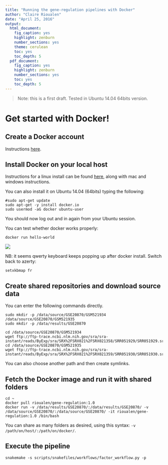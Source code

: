 ```yaml
---
title: "Running the gene-regulation pipelines with Docker"
author: "Claire Rioualen"
date: "April 25, 2016"
output:
  html_document:
    fig_caption: yes
    highlight: zenburn
    number_sections: yes
    theme: cerulean
    toc: yes
    toc_depth: 5
  pdf_document:
    fig_caption: yes
    highlight: zenburn
    number_sections: yes
    toc: yes
    toc_depth: 5
---
```


> Note: this is a first draft. Tested in Ubuntu 14.04 64bits version.

# Get started with Docker!

## Create a Docker account

Instructions [here](https://docs.docker.com/linux/step_five/).

## Install Docker on your local host

Instructions for a linux install can be found [here](https://docs.docker.com/linux/), along with mac and windows instructions. 

You can also install it on Ubuntu 14.04 (64bits) typing the following:

```
#sudo apt-get update
sudo apt-get -y install docker.io
sudo usermod -aG docker ubuntu-user
```
You should now log out and in again from your Ubuntu session. 

<!--sudo service docker start-->

You can test whether docker works properly:

```
docker run hello-world
```

![](../../img/docker_hello.png)

NB: it seems qwerty keyboard keeps popping up after docker install. Switch back to azerty:
```
setxkbmap fr
```
<!--
Run the following command:
```
sudo apt-get --yes install docker
```
--> 

## Create shared repositories and download source data

You can enter the following commands directly. 

```
sudo mkdir -p /data/source/GSE20870/GSM521934 /data/source/GSE20870/GSM521935
sudo mkdir -p /data/results/GSE20870
```
```
cd /data/source/GSE20870/GSM521934
wget ftp://ftp-trace.ncbi.nlm.nih.gov/sra/sra-instant/reads/ByExp/sra/SRX%2FSRX021%2FSRX021358/SRR051929/SRR051929.sra
cd /data/source/GSE20870/GSM521935
wget ftp://ftp-trace.ncbi.nlm.nih.gov/sra/sra-instant/reads/ByExp/sra/SRX%2FSRX021%2FSRX021359/SRR051930/SRR051930.sra
```
You can also choose another path and then create symlinks.

## Fetch the Docker image and run it with shared folders

```
cd ~
docker pull rioualen/gene-regulation:1.0
docker run -v /data/results/GSE20870/:/data/results/GSE20870/ -v /data/source/GSE20870/:/data/source/GSE20870/ -it rioualen/gene-regulation:1.0 /bin/bash
```

You can share as many folders as desired, using this syntax: `-v /path/on/host/:/path/on/docker/`.


## Execute the pipeline

```
snakemake -s scripts/snakefiles/workflows/factor_workflow.py -p
```

<!--
# JVH / Mac

## Quick tour

On Mac OSX

### 1. Install docker

        https://docs.docker.com/engine/installation/mac/

### 2. Open the application Docker Quickstart Terminal. This open a new terminal window and launches the docker daemon.

### 3. Get the gene-regulation docker

docker pull rioualen/gene-regulation:0.3

### 4. Check the list of docker images available locally

docker images

### 5. Start the gene-regulation image. The option `-it` specifies the interactive mode, which is necessary to be able using this VM

```
docker run -it rioualen/gene-regulation:0.3 /bin/bash
```

You are now in a bash session of a gene-regulation docker. In this session, you are "root" user, i;e. you have all the administration rights. You can check this easily:

```
whoami
```



### 6. Check the disks available on this docker

```
df -h
```

Currently, your docker can only access its local disk, which comes with the VM.
**Beware**: any data stored on this local disk will be lost when you shut down the gene-regulation docker.

### 7. Exit and get back to your gene-regulation container

 If you exits your shell session, the docker will still be running.


```
exit
```

You are now back to the host terminal.

Check the currently active docker containers (processes).

```
docker ps -a
```

Note that you can run several containers of the same image.
Each active container has a unique identifier which appears in the first column when you run `docker ps` (e.g. `faff5298ef95`).
You can re-open a running container with the command

```
docker attach [CONTAINER_ID]
```
where `[CONTAINER_IDR]` must be replaced by the actual ID of the running docker container (e.g. `faff5298ef95`).


### 8. Shutting down the container

We will now shut down this image, and start a new one which will enable you to store persistent data.

```
docker stop [CONTAINER_ID]
```

### 9. Starting a docker container with a shared folder.



  500  docker pull rioualen/gene-regulation:0.3
  501  mkdir -p ~/gene-regulation_data/GSE20870/GSM521934 ~/gene-regulation_data/GSE20870/GSM521935
  502  cd ~/gene-regulation_data/GSE20870/GSM521934
  503  wget ftp://ftp-trace.ncbi.nlm.nih.gov/sra/sra-instant/reads/ByExp/sra/SRX%2FSRX021%2FSRX021358/SRR051929/SRR051929.sra
  504  cd ~/gene-regulation_data/GSE20870/GSM521935
  505  wget ftp://ftp-trace.ncbi.nlm.nih.gov/sra/sra-instant/reads/ByExp/sra/SRX%2FSRX021%2FSRX021359/SRR051930/SRR051930.sra
  506  mkdir ~/gene-regulation_data/results/GSE20870
  507  mkdir -p ~/gene-regulation_data/results/GSE20870
  508  docker pull rioualen/gene-regulation:0.3
  509  docker run -v ~/gene-regulation_data:/data  -it rioualen/gene-regulation:0.3 /bin/bash

### 10. Running the snakemake demo workflow on the docker container

    1  ls /data
    2  ls /data/GSE20870/
    3  ls /data/GSE20870/GSM521934/
    4  exit
    5  ls /data
    6  source ~/bin/ngs_bashrc
    7  snakemake -s scripts/snakefiles/workflows/factor_workflow.py -np
    8  history
    9  snakemake -s scripts/snakefiles/workflows/factor_workflow.py -np
   10  snakemake -s scripts/snakefiles/workflows/factor_workflow.py -p







## Questions

1. Quand on fait un login dans la vm gene--regulation, on entre dans un shell basique (pas bash). Est-il possible de configurer docker pour qu'on entre automatiquement en bash ?

Entry point /bin/bash


2. Il faut ajouter le bashrc dans le /etc du docker.

-->
